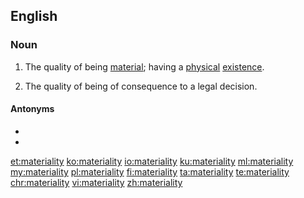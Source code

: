 ==English==

===Noun===
{{en-noun|materialities}}
# The quality of being [[material]]; having a [[physical]] [[existence]].
# {{label|en|legal}} The quality of being of consequence to a legal decision.

====Antonyms====
* {{l|en|immateriality}}
* {{l|en|ethereality}}

[[et:materiality]]
[[ko:materiality]]
[[io:materiality]]
[[ku:materiality]]
[[ml:materiality]]
[[my:materiality]]
[[pl:materiality]]
[[fi:materiality]]
[[ta:materiality]]
[[te:materiality]]
[[chr:materiality]]
[[vi:materiality]]
[[zh:materiality]]